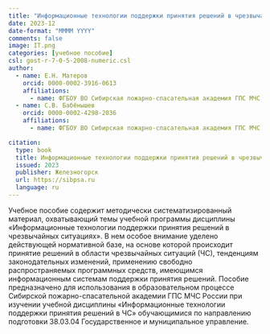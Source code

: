 ```yaml
---
title: "Информационные технологии поддержки принятия решений в чрезвычайных ситуациях"
date: 2023-12
date-format: "MMMM YYYY"
comments: false
image: IT.png
categories: [учебное пособие]
csl: gost-r-7-0-5-2008-numeric.csl
author:
  - name: Е.Н. Матеров
    orcid: 0000-0002-3916-0613
    affiliations:
      - name: ФГБОУ ВО Сибирская пожарно-спасательная академия ГПС МЧС России
  - name: С.В. Бабёнышев
    orcid: 0000-0002-4298-2036
    affiliations:
      - name: ФГБОУ ВО Сибирская пожарно-спасательная академия ГПС МЧС России      

citation: 
  type: book
  title: Информационные технологии поддержки принятия решений в чрезвычайных ситуациях
  issued: 2023
  publisher: Железногорск
  url: https://sibpsa.ru
  language: ru
---
```


Учебное пособие содержит методически систематизированный материал, охватывающий темы учебной программы дисциплины «Информационные технологии поддержки принятия решений в чрезвычайных ситуациях». В нем особое внимание уделено действующей нормативной базе, на основе которой происходит принятие решений в области чрезвычайных ситуаций (ЧС), тенденциям законодательных изменений, применению свободно распространяемых программных средств, имеющимся информационным системам поддержки принятия решений. Пособие предназначено для использования в образовательном процессе Сибирской пожарно-спасательной академии ГПС МЧС России при изучении учебной дисциплины «Информационные технологии поддержки принятия решений в ЧС» обучающимися по направлению подготовки 38.03.04 Государственное и муниципальное управление.

